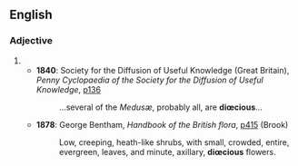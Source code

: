 ==English==

===Adjective===
{{en-adj|-}}

# {{alternative spelling of|[[dioecious#English|dioecious]]}}
#* '''1840''': Society for the Diffusion of Useful Knowledge (Great Britain), ''Penny Cyclopaedia of the Society for the Diffusion of Useful Knowledge'', [http://www.google.co.uk/books?id=Spr5Z4qsTlIC&pg=PA136&dq=dicacious p136]
#*: …several of the ''Medusæ'', probably all, are '''diœcious'''…
#* '''1878''': George Bentham, ''Handbook of the British flora'', [http://www.google.co.uk/books?id=uV8DAAAAQAAJ&q=dicacious&dq=dicacious&pgis=1 p415] (Brook)
#*: Low, creeping, heath-like shrubs, with small, crowded, entire, evergreen, leaves, and minute, axillary, '''diœcious''' flowers.